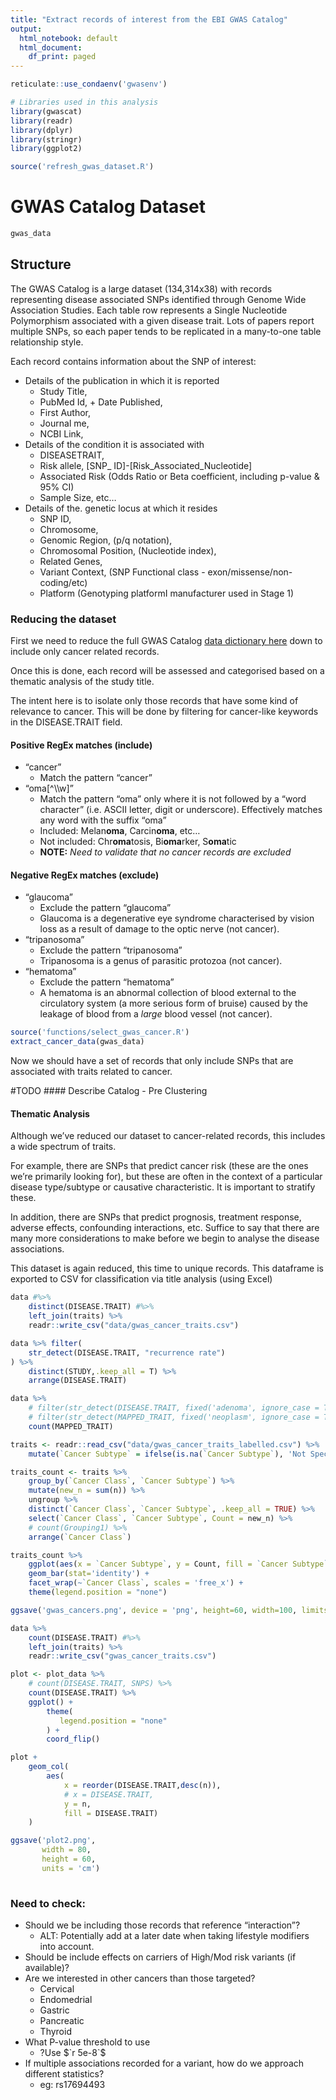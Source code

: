 ```yaml
---
title: "Extract records of interest from the EBI GWAS Catalog"
output:
  html_notebook: default
  html_document:
    df_print: paged
---
```

```r
reticulate::use_condaenv('gwasenv')
```

```r
# Libraries used in this analysis
library(gwascat)
library(readr)
library(dplyr)
library(stringr)
library(ggplot2)
```

```r
source('refresh_gwas_dataset.R')
```

# GWAS Catalog Dataset
```r
gwas_data
```

## Structure
The GWAS Catalog is a large dataset (134,314x38) with records representing disease associated SNPs identified through Genome Wide Association Studies. Each table row represents a Single Nucleotide Polymorphism associated with a given disease trait. Lots of papers report multiple SNPs, so each paper tends to be replicated in a many-to-one table relationship style.

Each record contains information about the SNP of interest:

* Details of the publication in which it is reported
    + Study Title,
    + PubMed Id,    + Date Published,
    + First Author,
    + Journal me,
    + NCBI Link,
* Details of the condition it is associated with 
     + DISEASETRAIT, 
    + Risk allele, [SNP_ ID]-[Risk_Associated_Nucleotide]
    + Associated Risk (Odds Ratio or Beta coefficient, including p-value & 95% CI)
    + Sample Size, etc...
* Details of the. genetic locus at which it resides 
    + SNP ID,
    + Chromosome,
    + Genomic Region, (p/q notation),
    + Chromosomal Position, (Nucleotide index),
    + Related Genes,
    + Variant Context, (SNP Functional class - exon/missense/non-coding/etc)
    + Platform (Genotyping platformI manufacturer used in Stage 1)
    

### Reducing the dataset
First we need to reduce the full GWAS Catalog [data dictionary here](https://www.ebi.ac.uk/gwas/d.  ocs/fileheaders) down to include only cancer related records.

Once this is done, each record will be assessed and categorised based on a thematic analysis of the study title.

The intent here is to isolate only those records that have some kind of relevance to cancer. This will be done by filtering for cancer-like keywords in the DISEASE.TRAIT field.

#### Positive RegEx matches (include)
* "cancer"
    + Match the pattern "cancer"
* "oma[^\\w]"
    + Match the pattern "oma" only where it is not followed by a "word character" (i.e. ASCII letter, digit or underscore). Effectively matches any word with the suffix "oma"
    + Included: Melan**oma**, Carcin**oma**, etc...
    + Not included: Chr**oma**tosis, Bi**oma**rker, S**oma**tic 
    + **NOTE:** *Need to validate that no cancer records are excluded*

#### Negative RegEx matches (exclude)
* "glaucoma"
    + Exclude the pattern "glaucoma"
    + Glaucoma is a degenerative eye syndrome characterised by vision loss as a result of damage to the optic nerve (not cancer).
* "tripanosoma"
    + Exclude the pattern "tripanosoma"
    + Tripanosoma is a genus of parasitic protozoa (not cancer).
* "hematoma"
    + Exclude the pattern "hematoma"
    + A hematoma is an abnormal collection of blood  external to the circulatory system (a more serious form of bruise) caused by the leakage of blood from a *large* blood vessel (not cancer).

```r
source('functions/select_gwas_cancer.R')
extract_cancer_data(gwas_data)
```

Now we should have a set of records that only include SNPs that are associated with traits related to cancer.

#TODO
#### Describe Catalog - Pre Clustering

#### Thematic Analysis
Although we've reduced our dataset to cancer-related records, this includes a wide spectrum of traits.

For example, there are SNPs that predict cancer risk (these are the ones we're primarily looking for), but these are often in the context of a particular disease type/subtype or causative characteristic. It is important to stratify these.

In addition, there are SNPs that predict prognosis, treatment response, adverse effects, confounding interactions, etc. Suffice to say that there are many more considerations to make before we begin to analyse the disease associations.

This dataset is again reduced, this time to unique records. This dataframe is exported to CSV for classification via title analysis (using Excel)

```r
data #%>% 
    distinct(DISEASE.TRAIT) #%>% 
    left_join(traits) %>% 
    readr::write_csv("data/gwas_cancer_traits.csv")
```

```r
data %>% filter(
    str_detect(DISEASE.TRAIT, "recurrence rate")
) %>% 
    distinct(STUDY,.keep_all = T) %>%
    arrange(DISEASE.TRAIT)

data %>% 
    # filter(str_detect(DISEASE.TRAIT, fixed('adenoma', ignore_case = T))) %>% 
    # filter(str_detect(MAPPED_TRAIT, fixed('neoplasm', ignore_case = T))) #%>%
    count(MAPPED_TRAIT)
```


```r
traits <- readr::read_csv("data/gwas_cancer_traits_labelled.csv") %>% 
    mutate(`Cancer Subtype` = ifelse(is.na(`Cancer Subtype`), 'Not Specified', `Cancer Subtype`))
```

```r
traits_count <- traits %>%
    group_by(`Cancer Class`, `Cancer Subtype`) %>% 
    mutate(new_n = sum(n)) %>% 
    ungroup %>% 
    distinct(`Cancer Class`, `Cancer Subtype`, .keep_all = TRUE) %>% 
    select(`Cancer Class`, `Cancer Subtype`, Count = new_n) %>% 
    # count(Grouping1) %>% 
    arrange(`Cancer Class`)

traits_count %>% 
    ggplot(aes(x = `Cancer Subtype`, y = Count, fill = `Cancer Subtype`)) +
    geom_bar(stat='identity') +
    facet_wrap(~`Cancer Class`, scales = 'free_x') +
    theme(legend.position = "none") 

ggsave('gwas_cancers.png', device = 'png', height=60, width=100, limitsize = FALSE)


```


```r
data %>% 
    count(DISEASE.TRAIT) #%>% 
    left_join(traits) %>% 
    readr::write_csv("gwas_cancer_traits.csv")
```

```r
plot <- plot_data %>% 
    # count(DISEASE.TRAIT, SNPS) %>% 
    count(DISEASE.TRAIT) %>%
    ggplot() +
        theme(
           legend.position = "none"
        ) +
        coord_flip()

plot +
    geom_col(
        aes(
            x = reorder(DISEASE.TRAIT,desc(n)),
            # x = DISEASE.TRAIT,
            y = n,
            fill = DISEASE.TRAIT)
    )

ggsave('plot2.png', 
       width = 80,
       height = 60,
       units = 'cm') 
       
```

### Need to check:
* Should we be including those records that reference "interaction"?
    + ALT: Potentially add at a later date when taking lifestyle modifiers into account.
* Should be include effects on carriers of High/Mod risk variants (if available)?
* Are we interested in other cancers than those targeted?
    + Cervical
    + Endomedrial
    + Gastric
    + Pancreatic
    + Thyroid
* What P-value threshold to use
    + ?Use $`r 5e-8`$
* If multiple associations recorded for a variant, how do we approach different statistics?
    + eg: rs17694493

